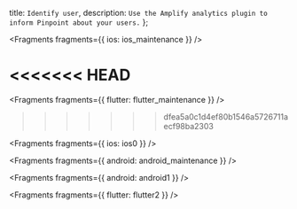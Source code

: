   title: `Identify user`,
  description: `Use the Amplify analytics plugin to inform Pinpoint about your users.`
};

<!-- TODO Find out how to identify a user with JS and RN -->


<Fragments fragments={{ ios: ios_maintenance }} />

<<<<<<< HEAD
=======

<Fragments fragments={{ flutter: flutter_maintenance }} />

>>>>>>> dfea5a0c1d4ef80b1546a5726711aecf98ba2303

<Fragments fragments={{ ios: ios0 }} />


<Fragments fragments={{ android: android_maintenance }} />


<Fragments fragments={{ android: android1 }} />


<Fragments fragments={{ flutter: flutter2 }} />
